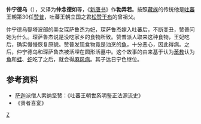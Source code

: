 '''仲宁德乌'''（{{bo|z=འབྲོང་གཉན་ལྡེ་རུ།|w=vBrong gnyan ldevu}}），又译为'''仲念德如'''等，《[[新唐书|新唐书]]》作'''勃弄若'''。按照[[藏族|藏族]]的传统他是[[吐蕃|吐蕃]]王朝第30任[[赞普|赞普]]，吐蕃王朝立国之君[[松赞干布|松赞干布]]的曾祖父。

仲宁德乌娶塔波部的美女琛萨鲁杰为妃，琛萨鲁杰嫁入吐蕃后，不断变丑，赞普问她为什么。琛萨鲁杰说是没吃家乡的食物所致。赞普派人取来这种食物，王妃吃后，确实慢慢恢复原貌。赞普发现食物竟是油烹的[[魚|魚]]，十分恶心，因此得病。之后，仲宁德乌和琛萨鲁杰被活埋在圆形活墓中。这个故事的由来基于认为[[苯教|苯教]]认为[[魚|魚]]和[[蛙|蛙]]、[[蛇|蛇]]吃了之后，就会得[[麻风病|麻风病]]。其子达日宁色继位。

==参考资料==
*[[萨迦|萨迦]]派僧人索纳坚赞：《吐蕃王朝世系明鉴正法源流史》
*《贤者喜宴》 

{{start box}}
{{s-before|[[赤聂松赞|赤聂松赞]]}}
{{s-title|[[吐蕃国王列表|吐蕃赞普]]|第30任}}
{{s-after|[[达日宁色|达日宁色]]}}
{{end box}}
{{吐蕃赞普}}

[[Category:吐蕃赞普|Z]]